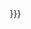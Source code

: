 <div class="kcCommentWarning" style="background:{{{background|#FFC}}}; border:2px solid {{{border|#AA5}}};"><div style="padding:5px 10px;">
<div style="font-size:{{{title_size|14px}}}; font-weight:bold; margin:0px 0px 5px 0px;">{{{title|}}}
</div>
<div style="font-size:{{{message_size|12px}}};">
{{{message|{{{1|}}}}}}
</div>
</div></div>
